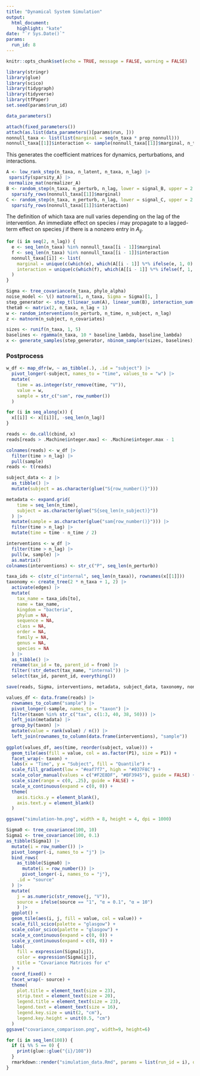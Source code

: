 ```yaml
---
title: "Dynamical System Simulation"
output: 
  html_document:
    highlight: "kate"
date: "`r Sys.Date()`"
params:
  run_id: 8
---
```


```r
knitr::opts_chunk$set(echo = TRUE, message = FALSE, warning = FALSE)
```
```r
library(stringr)
library(glue)
library(scico)
library(tidygraph)
library(tidyverse)
library(tfPaper)
set.seed(params$run_id)
```

```r
data_parameters()
```

```r
attach(fixed_parameters())
attach(as.list(data_parameters()[params$run, ]))
nonnull_taxa <- list(list(marginal = seq(n_taxa * prop_nonnull)))
nonnull_taxa[[1]]$interaction <- sample(nonnull_taxa[[1]]$marginal, n_taxa * prop_nonnull * prop_interaction)
```

This generates the coefficient matrices for dynamics, perturbations, and
interactions.

```r
A <- low_rank_step(n_taxa, n_latent, n_taxa, n_lag) |>
 sparsify(sparsity_A) |>
 normalize_mat(normalizer_A)
B <- random_step(n_taxa, n_perturb, n_lag, lower = signal_B, upper = 2 * signal_B) |>
  sparsify_rows(nonnull_taxa[[1]]$marginal)
C <- random_step(n_taxa, n_perturb, n_lag, lower = signal_C, upper = 2 * signal_C) |>
  sparsify_rows(nonnull_taxa[[1]]$interaction)
```

The definition of which taxa are null varies depending on the lag of the
intervention. An immediate effect on species $i$ may propagate to a lagged-term
effect on species $j$ if there is a nonzero entry in $A_{ij}$.

```r
for (i in seq(2, n_lag)) {
  e <- seq_len(n_taxa) %in% nonnull_taxa[[i - 1]]$marginal
  f <- seq_len(n_taxa) %in% nonnull_taxa[[i - 1]]$interaction
  nonnull_taxa[[i]] <- list(
    marginal = unique(c(which(e), which(A[[i - 1]] %*% ifelse(e, 1, 0) != 0))),
    interaction = unique(c(which(f), which(A[[i - 1]] %*% ifelse(f, 1, 0) != 0)))
  )
}
```

```r
Sigma <- tree_covariance(n_taxa, phylo_alpha)
noise_model <- \() matnorm(1, n_taxa, Sigma = Sigma)[1, ]
step_generator <- step_t(linear_sum(A), linear_sum(B), interaction_sum(C), noise_model)
theta0 <- matrix(2, n_taxa, n_lag + 1)
w <- random_interventions(n_perturb, n_time, n_subject, n_lag)
z <- matnorm(n_subject, n_covariates)

sizes <- runif(n_taxa, 1, 5)
baselines <- rgamma(n_taxa, 10 * baseline_lambda, baseline_lambda)
x <- generate_samples(step_generator, nbinom_sampler(sizes, baselines), theta0, w, z)
```

### Postprocess

```r
w_df <- map_dfr(w, ~ as_tibble(.), .id = "subject") |>
  pivot_longer(-subject, names_to = "time", values_to = "w") |>
  mutate(
    time = as.integer(str_remove(time, "V")),
    value = w,
    sample = str_c("sam", row_number())
  )
```

```r
for (i in seq_along(x)) {
  x[[i]] <- x[[i]][, -seq_len(n_lag)]
}

reads <- do.call(cbind, x)
reads[reads > .Machine$integer.max] <- .Machine$integer.max - 1

colnames(reads) <- w_df |>
  filter(time > n_lag) |>
  pull(sample)
reads <- t(reads)
```

```r
subject_data <- z |>
  as_tibble() |>
  mutate(subject = as.character(glue("S{row_number()}")))

metadata <- expand.grid(
    time = seq_len(n_time),
    subject = as.character(glue("S{seq_len(n_subject)}"))
  ) |>
  mutate(sample = as.character(glue("sam{row_number()}"))) |>
  filter(time > n_lag) |>
  mutate(time = time - n_time / 2)

interventions <- w_df |>
  filter(time > n_lag) |>
  pull(w, sample) |>
  as.matrix()
colnames(interventions) <- str_c("P", seq_len(n_perturb))
```
```r
taxa_ids <- c(str_c("internal", seq_len(n_taxa)), rownames(x[[1]]))
taxonomy <- create_tree(2 * n_taxa + 1, 2) |>
  activate(edges) |>
  mutate(
    tax_name = taxa_ids[to], 
    name = tax_name,
    kingdom = "bacteria",
    phylum = NA,
    sequence = NA,
    class = NA,
    order = NA,
    family = NA,
    genus = NA,
    species = NA
  ) |>
  as_tibble() |>
  rename(tax_id = to, parent_id = from) |>
  filter(!str_detect(tax_name, "internal")) |>
  select(tax_id, parent_id, everything())
```

```r
save(reads, Sigma, interventions, metadata, subject_data, taxonomy, nonnull_taxa, file = output_path)
```

```r
values_df <- data.frame(reads) |>
  rownames_to_column("sample") |>
  pivot_longer(-sample, names_to = "taxon") |>
  filter(taxon %in% str_c("tax", c(1:3, 40, 38, 50))) |>
  left_join(metadata) |>
  group_by(taxon) |>
  mutate(value = rank(value) / n()) |>
  left_join(rownames_to_column(data.frame(interventions), "sample"))
  
ggplot(values_df, aes(time, reorder(subject, value))) +
  geom_tile(aes(fill = value, col = as.factor(P1), size = P1)) +
  facet_wrap(~ taxon) +
  labs(x = "Time", y = "Subject", fill = "Quantile") +
  scale_fill_gradient(low = "#eaf7f7", high = "#037F8C") +
  scale_color_manual(values = c("#F2E8DF", "#BF3945"), guide = FALSE) +
  scale_size(range = c(0, .25), guide = FALSE) +
  scale_x_continuous(expand = c(0, 0)) +
  theme(
    axis.ticks.y = element_blank(),
    axis.text.y = element_blank()
  )

ggsave("simulation-hm.png", width = 8, height = 4, dpi = 1000)
```

```r
Sigma0 <- tree_covariance(100, 10)
Sigma1 <- tree_covariance(100, 0.1)
as_tibble(Sigma1) |>
  mutate(i = row_number()) |>
  pivot_longer(-i, names_to = "j") |>
  bind_rows(
    as_tibble(Sigma0) |> 
      mutate(i = row_number()) |>
      pivot_longer(-i, names_to = "j"),
    .id = "source"
  ) |>
  mutate(
    j = as.numeric(str_remove(j, "V")),
    source = ifelse(source == "1", "α = 0.1", "α = 10")
    ) |>
  ggplot() +
  geom_tile(aes(i, j, fill = value, col = value)) +
  scale_fill_scico(palette = "glasgow") +
  scale_color_scico(palette = "glasgow") +
  scale_x_continuous(expand = c(0, 0)) +
  scale_y_continuous(expand = c(0, 0)) +
  labs(
    fill = expression(Sigma[ij]),
    color = expression(Sigma[ij]),
    title = "Covariance Matrices for ϵ"
  ) +
  coord_fixed() +
  facet_wrap(~ source) +
  theme(
    plot.title = element_text(size = 23),
    strip.text = element_text(size = 20),
    legend.title = element_text(size = 23),
    legend.text = element_text(size = 16),
    legend.key.size = unit(2, "cm"),
    legend.key.height = unit(0.5, "cm")
  )
ggsave("covariance_comparison.png", width=9, height=6)
```

```r
for (i in seq_len(108)) {
  if (i %% 5 == 0) {
    print(glue::glue("{i}/108"))
  }
  rmarkdown::render("simulation_data.Rmd", params = list(run_id = i), quiet = TRUE)
}
```